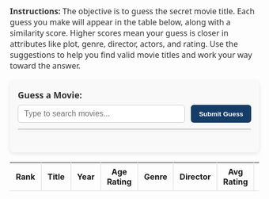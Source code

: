 ```{=html}
<style>
  .guess-container {
    max-width: 500px;
    margin: 20px auto;
    padding: 16px;
    background: #f9f9f9;
    border-radius: 8px;
    box-shadow: 0 2px 8px rgb(0 0 0 / 0.1);
    font-family: "Segoe UI", Tahoma, Geneva, Verdana, sans-serif;
  }

  .guess-container label {
    display: block;
    margin-bottom: 8px;
    font-weight: 600;
    font-size: 1.1rem;
    color: #333;
  }

  .input-row {
    display: flex;
    gap: 8px;
    margin-bottom: 12px;
  }

  #movieSearch {
    flex: 1;
    padding: 8px 12px;
    font-size: 1rem;
    border: 1.5px solid #ccc;
    border-radius: 6px;
    transition: border-color 0.2s ease;
  }

  #movieSearch:focus {
    outline: none;
    border-color: rgb(21, 61, 103);
    box-shadow: 0 0 5px rgb(21, 61, 103);
  }

  #submitBtn {
    padding: 8px 16px;
    background-color: rgb(21, 61, 103);
    color: white;
    font-weight: 600;
    border: none;
    border-radius: 6px;
    cursor: pointer;
    transition: background-color 0.3s ease;
  }

  #submitBtn:hover {
    background-color:rgb(77, 108, 142);
  }

  #suggestions {
    list-style: none;
    padding: 0;
    margin: 0 0 12px 0;
    max-height: 140px;
    overflow-y: auto;
    border: 1px solid #ccc;
    border-radius: 6px;
    background: white;
    box-shadow: 0 2px 6px rgb(0 0 0 / 0.1);
  }

  #suggestions li {
    padding: 8px 12px;
    cursor: pointer;
  }

  #suggestions li:hover,
  #suggestions li[aria-selected="true"] {
    background-color: rgb(21, 61, 103);
    color: white;
  }

  #message {
    font-size: 0.95rem;
    color: #d9534f;
    min-height: 1.2em;
  }

  .input-row {
    display: flex;
    gap: 12px;
    margin-bottom: 12px;
  }

  #guessTable {
    border-collapse: collapse;
    width: 100%;
    table-layout: fixed;
  }

  #guessTable th,
  #guessTable td {
    padding: 8px 12px;
    border-right: 1px solid #ddd;
  }

  #guessTable th:last-child,
  #guessTable td:last-child {
    border-right: none;
  }

  #guessTable thead th {
  border-bottom: 1px solid #ddd;
  padding-bottom: 8px;
  }

  .highlight {
    background-color: #dff0d8;
    font-weight: bold;
  }
</style>

<p style="max-width: 1000px; margin: 0 auto 16px auto; font-family: 'Segoe UI', Tahoma, Geneva, Verdana, sans-serif; font-size: 1rem; color: #333;">
  <strong>Instructions:</strong> The objective is to guess the secret movie title. Each guess you make will appear in the table below, along with a similarity score. Higher scores mean your guess is closer in attributes like plot, genre, director, actors, and rating. Use the suggestions to help you find valid movie titles and work your way toward the answer.
</p>

<div class="guess-container">
  <label for="movieSearch">Guess a Movie:</label>
  <div class="input-row">
    <input
      type="text"
      id="movieSearch"
      placeholder="Type to search movies..."
      autocomplete="off"
      aria-autocomplete="list"
      aria-controls="suggestions"
      aria-haspopup="listbox"
      aria-expanded="false"
    />
    <button id="submitBtn">Submit Guess</button>
  </div>

  <ul id="suggestions" role="listbox"></ul>

  <div id="message"></div>
</div>

<table id="guessTable" aria-live="polite" aria-label="Guessed movies" style="width: 100%; table-layout: fixed;">
<thead>
    <tr>
        <th style="width: 8%;">Rank</th>
        <th style="width: 25%;">Title</th>
        <th style="width: 8%;">Year</th>
        <th style="width: 10%;">Age Rating</th>
        <th style="width: 15%;">Genre</th>
        <th style="width: 15%;">Director</th>
        <th style="width: 10%;">Avg Rating</th>
        <th style="width: 9%;">Similarity</th>
    </tr>
</thead>
<tbody></tbody>
</table>

<script>

document.addEventListener("DOMContentLoaded", () => {
    console.log("🎬 Script running...");
    let guesses = [];
    let movies = [];
    let targetMovie = null;

    function shuffleArray(array) {
        for (let i = array.length - 1; i > 0; i--) {
            const j = Math.floor(Math.random() * (i + 1));
            [array[i], array[j]] = [array[j], array[i]];
        }
    }

    // Load movies from the JSON file
    fetch("./movie_guesser_dfs/princess_and_frog.json")
        .then(response => {
            if (response.ok) {
                return response.json();
            } else {
                throw new Error("Failed to load movies.json");
            }
        })
        .then(data => {
            shuffleArray(data);
            movies = data;
            window.debugMovies = movies;

            // Safely assign after loading
            targetMovie = movies.find(m => m.Similarity_Score === 100)?.Title || null;
        })
        .catch(error => {
            console.error("Error loading movies:", error);
        });

    const movieSearch = document.getElementById("movieSearch");
    const suggestions = document.getElementById("suggestions");
    const submitBtn = document.getElementById("submitBtn");
    const message = document.getElementById("message");
    const guessTableBody = document.querySelector("#guessTable tbody");

    function clearSuggestions() {
        suggestions.innerHTML = "";
        movieSearch.setAttribute("aria-expanded", "false");
    }

    function showSuggestions(filtered) {
        clearSuggestions();
        filtered.forEach(movie => {
            const li = document.createElement("li");
            li.textContent = movie.Title;
            li.style.padding = "4px";
            li.style.cursor = "pointer";
            li.setAttribute("role", "option");
            li.onclick = () => {
                movieSearch.value = movie.Title;
                clearSuggestions();
                movieSearch.focus();
            };
            suggestions.appendChild(li);
        });
        if (filtered.length > 0) {
            movieSearch.setAttribute("aria-expanded", "true");
        }
    }

    movieSearch.addEventListener("input", () => {
        const query = movieSearch.value.trim().toLowerCase();
        if (query.length < 2 || movies.length === 0) {
            clearSuggestions();
            return;
        }
        const filtered = movies
            .filter(m => m.Title.toLowerCase().includes(query))
            .slice(0, 10);
        showSuggestions(filtered);
    });

    function addGuess(title) {
        if (guesses.some(g => g.Title === title)) {
            message.textContent = `Already guessed '${title}'. Try a different movie.`;
            return;
        }
        const movie = movies.find(m => m.Title === title);
        if (!movie) {
            message.textContent = `'${title}' is not a valid movie title. Please select from the suggestions.`;
            return;
        }

        guesses.push(movie);
        renderGuesses();

        if (title === targetMovie) {
            message.textContent = "🎉 Congratulations! You found the Movie!";
        } else {
            message.textContent = "";
        }
    }

    function renderGuesses() {
        guessTableBody.innerHTML = "";
        guesses
            .sort((a, b) => a.Rank - b.Rank)
            .forEach(guess => {
                const tr = document.createElement("tr");

                if (guess.Title === targetMovie) {
                    tr.classList.add("highlight");
                }

                tr.innerHTML = `
                    <td>${guess.Rank}</td>
                    <td>${guess.Title}</td>
                    <td>${guess.Year}</td>
                    <td>${guess.Age_Rating}</td>
                    <td>${guess.Genre}</td>
                    <td>${guess.Director}</td>
                    <td>${guess.Average_Rating.toFixed(1)}</td>
                    <td>${guess.Similarity_Score.toFixed(2)}</td>
                `;
                guessTableBody.appendChild(tr);
            });
    }

    submitBtn.addEventListener("click", () => {
        const guess = movieSearch.value.trim();
        if (guess) {
            addGuess(guess);
            movieSearch.value = "";
            clearSuggestions();
        }
    });

    movieSearch.addEventListener("keydown", e => {
        if (e.key === "Enter") {
            submitBtn.click();
            e.preventDefault();
        }
    });

    document.addEventListener("click", e => {
        if (!document.getElementById("movieSearch").contains(e.target) &&
            !document.getElementById("suggestions").contains(e.target)) {
            clearSuggestions();
        }
    });
});
</script>

```